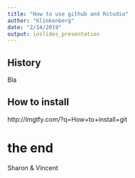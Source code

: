 ```yaml
---
title: "How to use github and Rstudio"
author: "Klinkenberg"
date: "2/14/2019"
output: ioslides_presentation
---
```


## History

Bla

## How to install

http://lmgtfy.com/?q=How+to+install+git


# the end

Sharon & Vincent
